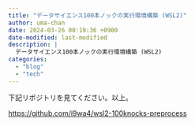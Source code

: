```yaml
---
title: "データサイエンス100本ノックの実行環境構築 (WSL2)"
author: uma-chan
date: 2024-03-26 00:19:36 +0900
date-modified: last-modified
description: |
  データサイエンス100本ノックの実行環境構築 (WSL2)
categories:
  - "blog"
  - "tech"
---
```


下記リポジトリを見てください。以上。

<https://github.com/i9wa4/wsl2-100knocks-preprocess>
